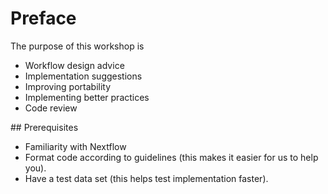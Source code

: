# Preface {.unnumbered}

The purpose of this workshop is

- Workflow design advice
- Implementation suggestions
- Improving portability
- Implementing better practices
- Code review

## Prerequisites

- Familiarity with Nextflow
- Format code according to guidelines (this makes it easier for us to help you).
- Have a test data set (this helps test implementation faster).
